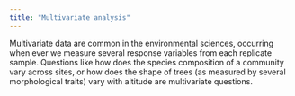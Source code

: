 ```yaml
---
title: "Multivariate analysis"
---
```


Multivariate data are common in the environmental sciences, occurring when ever we measure several response variables from each replicate sample. Questions like how does the species composition of a community vary across sites, or how does the shape of trees (as measured by several morphological traits) vary with altitude are multivariate questions.